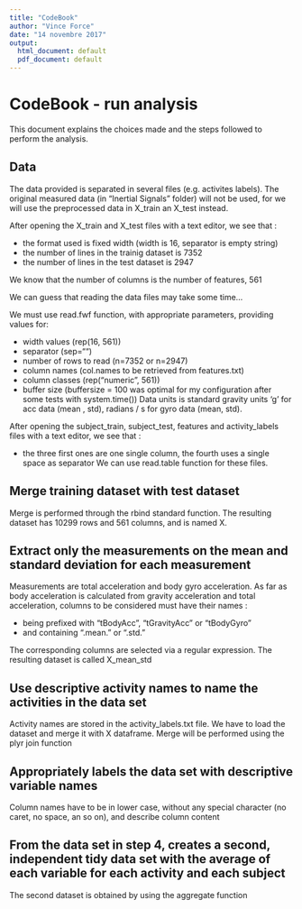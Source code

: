 ```yaml
---
title: "CodeBook"
author: "Vince Force"
date: "14 novembre 2017"
output:
  html_document: default
  pdf_document: default
---
```


# CodeBook - run analysis
This document explains the choices made and the steps followed to perform the analysis.

## Data
The data provided is separated in several files (e.g. activites labels).
The original measured data (in "Inertial Signals" folder) will not be used, for we will use the preprocessed data in X_train an X_test instead.

After opening the X_train and X_test files with a text editor, we see that :

- the format used is fixed width (width is 16, separator is empty string)
- the number of lines in the trainig dataset is 7352
- the number of lines in the test dataset is 2947

We know that the number of columns is the number of features, 561

We can guess that reading the data files may take some time...

We must use read.fwf function, with appropriate parameters, providing values for:

- width values (rep(16, 561))
- separator (sep="")
- number of rows to read (n=7352 or n=2947)
- column names (col.names to be retrieved from features.txt)
- column classes (rep("numeric", 561))
- buffer size (buffersize = 100 was optimal for my configuration after some tests with system.time())
Data units is standard gravity units 'g' for acc data (mean , std), radians / s for gyro data (mean, std).

After opening the subject_train, subject_test, features and activity_labels files with a text editor, we see that :

- the three first ones are one single column, the fourth uses a single space as separator
We can use read.table function for these files.

## Merge training dataset with test dataset
Merge is performed through the rbind standard function.
The resulting dataset has 10299 rows and 561 columns, and is named X.


## Extract only the measurements on the mean and standard deviation for each measurement
Measurements are total acceleration and body gyro acceleration.
As far as body acceleration is calculated from gravity acceleration and total acceleration, columns to be considered must have their names :

- being prefixed with "tBodyAcc", "tGravityAcc" or "tBodyGyro"
- and containing ".mean." or ".std."

The corresponding columns are selected via a regular expression. The resulting dataset is called X_mean_std  

## Use descriptive activity names to name the activities in the data set
Activity names are stored in the activity_labels.txt file.
We have to load the dataset and merge it with X dataframe.
Merge will be performed using the plyr join function

## Appropriately labels the data set with descriptive variable names
Column names have to be in lower case, without any special character (no caret, no space, an so on), and describe column content

## From the data set in step 4, creates a second, independent tidy data set with the average of each variable for each activity and each subject
The second dataset is obtained by using the aggregate function

